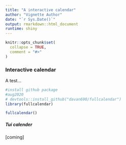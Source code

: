 ```yaml
---
title: "A interactive calendar"
author: "Vignette Author"
date: "`r Sys.Date()`"
output: rmarkdown::html_document
runtime: shiny
---
```


```r
knitr::opts_chunk$set(
  collapse = TRUE,
  comment = "#>"
)
```

### Interactive calendar

A test...

```r
#install github package
#aug2020
# devtools::install_github("davan690/fullcalendar")
library(fullcalendar)

fullcalendar()
```

##### Tui calender

[coming]